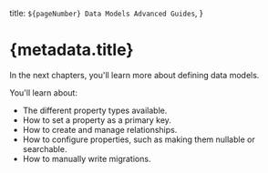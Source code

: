   title: `${pageNumber} Data Models Advanced Guides`,
}

# {metadata.title}

In the next chapters, you'll learn more about defining data models.

You'll learn about:

- The different property types available.
- How to set a property as a primary key.
- How to create and manage relationships.
- How to configure properties, such as making them nullable or searchable.
- How to manually write migrations.
